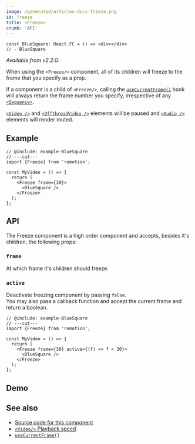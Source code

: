 ```yaml
---
image: /generated/articles-docs-freeze.png
id: freeze
title: <Freeze>
crumb: 'API'
---
```



```twoslash include example
const BlueSquare: React.FC = () => <div></div>
// - BlueSquare
```

_Available from v2.2.0._

When using the `<Freeze/>` component, all of its children will freeze to the frame that you specify as a prop.

If a component is a child of `<Freeze/>`, calling the [`useCurrentFrame()`](/docs/use-current-frame) hook will always return the frame number you specify, irrespective of any [`<Sequence>`](/docs/sequence).

[`<Video />`](/docs/video) and [`<OffthreadVideo />`](/docs/video) elements will be paused and [`<Audio />`](/docs/audio) elements will render muted.

## Example

```tsx twoslash title="MyComp.tsx"
// @include: example-BlueSquare
// ---cut---
import {Freeze} from 'remotion';

const MyVideo = () => {
  return (
    <Freeze frame={30}>
      <BlueSquare />
    </Freeze>
  );
};
```

## API

The Freeze component is a high order component and accepts, besides it's children, the following props:

### `frame`

At which frame it's children should freeze.

### `active`<AvailableFrom v="4.0.127"/>

Deactivate freezing component by passing `false`.  
You may also pass a callback function and accept the current frame and return a boolean.

```tsx twoslash title="From frame 30 on"
// @include: example-BlueSquare
// ---cut---
import {Freeze} from 'remotion';

const MyVideo = () => {
  return (
    <Freeze frame={30} active={(f) => f < 30}>
      <BlueSquare />
    </Freeze>
  );
};
```

## Demo

<FreezeExample />

## See also

- [Source code for this component](https://github.com/remotion-dev/remotion/blob/main/packages/core/src/freeze.tsx)
- [`<Video/>` Playback speed](/docs/video#playbackrate)
- [`useCurrentFrame()`](/docs/use-current-frame)
